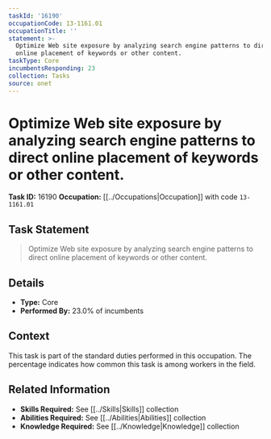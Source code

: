 ```yaml
---
taskId: '16190'
occupationCode: 13-1161.01
occupationTitle: ''
statement: >-
  Optimize Web site exposure by analyzing search engine patterns to direct
  online placement of keywords or other content.
taskType: Core
incumbentsResponding: 23
collection: Tasks
source: onet
---
```

# Optimize Web site exposure by analyzing search engine patterns to direct online placement of keywords or other content.

**Task ID:** 16190
**Occupation:** [[../Occupations|Occupation]] with code `13-1161.01`

## Task Statement

> Optimize Web site exposure by analyzing search engine patterns to direct online placement of keywords or other content.

## Details

- **Type:** Core
- **Performed By:** 23.0% of incumbents

## Context

This task is part of the standard duties performed in this occupation. The percentage indicates how common this task is among workers in the field.

## Related Information

- **Skills Required:** See [[../Skills|Skills]] collection
- **Abilities Required:** See [[../Abilities|Abilities]] collection
- **Knowledge Required:** See [[../Knowledge|Knowledge]] collection
